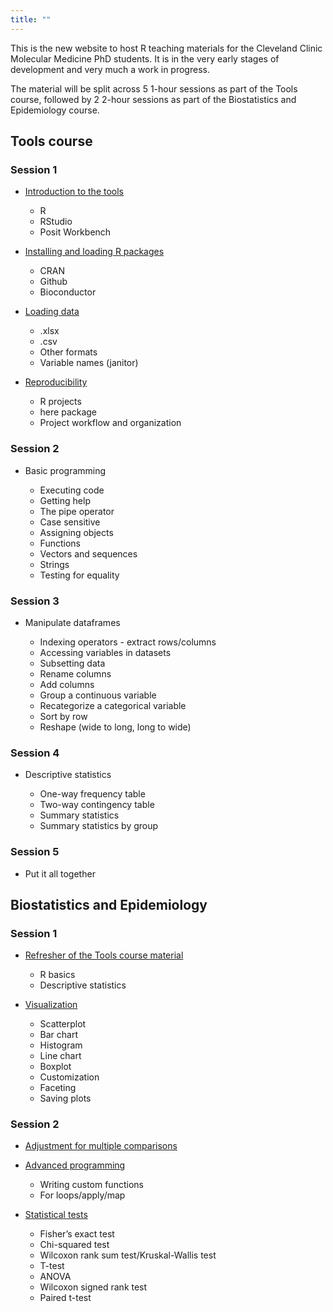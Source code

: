 ```yaml
---
title: ""
---
```


This is the new website to host R teaching materials for the Cleveland Clinic Molecular Medicine PhD students. It is in the very early stages of development and very much a work in progress.

The material will be split across 5 1-hour sessions as part of the Tools course, followed by 2 2-hour sessions as part of the Biostatistics and Epidemiology course.

## Tools course

### Session 1

- [Introduction to the tools](tools-introduction.qmd)

    - R
    - RStudio
    - Posit Workbench
    
- [Installing and loading R packages](tools-install-packages.qmd)

    - CRAN
    - Github
    - Bioconductor

- [Loading data](tools-loading-data.qmd)

    - .xlsx
    - .csv
    - Other formats
    - Variable names (janitor)
    
- [Reproducibility](tools-reproducibility.qmd)

    - R projects
    - here package
    - Project workflow and organization

### Session 2

- Basic programming

    - Executing code
    - Getting help
    - The pipe operator
    - Case sensitive
    - Assigning objects
    - Functions
    - Vectors and sequences
    - Strings
    - Testing for equality

### Session 3

- Manipulate dataframes

    - Indexing operators - extract rows/columns
    - Accessing variables in datasets
    - Subsetting data
    - Rename columns
    - Add columns
    - Group a continuous variable
    - Recategorize a categorical variable
    - Sort by row
    - Reshape (wide to long, long to wide)
    
### Session 4

- Descriptive statistics

    - One-way frequency table
    - Two-way contingency table
    - Summary statistics
    - Summary statistics by group
    
### Session 5

- Put it all together 
    
## Biostatistics and Epidemiology

### Session 1

- [Refresher of the Tools course material](bio-epi-refresher.qmd)

    - R basics
    - Descriptive statistics
    
- [Visualization](bio-epi-visualization.qmd) 

    - Scatterplot
    - Bar chart
    - Histogram
    - Line chart
    - Boxplot
    - Customization
    - Faceting
    - Saving plots
    
### Session 2
    
- [Adjustment for multiple comparisons](bio-epi-multiple-testing.qmd)

- [Advanced programming](bio-epi-advanced.qmd)

    - Writing custom functions
    - For loops/apply/map

- [Statistical tests](bio-epi-statistical-tests.qmd)

    - Fisher's exact test
    - Chi-squared test
    - Wilcoxon rank sum test/Kruskal-Wallis test
    - T-test 
    - ANOVA
    - Wilcoxon signed rank test 
    - Paired t-test

